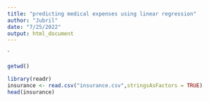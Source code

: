 ---
title: "predicting medical expenses using linear regression"
author: "Jubril"
date: "7/25/2022"
output: html_document
---


`
```{r}
getwd()
```
```{r}
library(readr)
insurance <- read.csv("insurance.csv",stringsAsFactors = TRUE)
head(insurance)
```


```{r}

```

